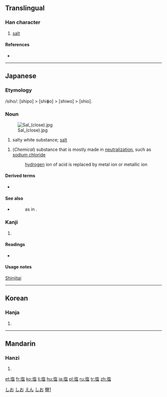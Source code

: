 {{also|鹽|盐}}
==Translingual==

===Han character===
{{Han char|rn=32|rad=土|as=10|sn=13|four=|canj=土人口廿 (GORT)}}

# [[salt]]

====References====
* {{Han ref|kx=0236.341|dkj=05382|dj=0474.270|hdz=10472.111|uh=5869|ud=22633}}

----

==Japanese==

===Etymology===

/siho/: [shipo] > [shiɸo] > [shiwo] > [shio].

===Noun===
{{ja-noun|k|hira=しお|hhira=しほ|rom=shio}}
[[Image:Sal (close).jpg|thumb]]

# salty white substance; [[salt]]
{{ja-noun|k|hira=えん|rom=en}}
# (''Chemical'') substance that is mostly made in [[neutralize|neutralization]], such as [[sodium chloride]]
#: [[hydrogen]] ion of acid is replaced by metal ion or metallic ion
<!-- override the noun's index -->

====Derived terms====
* {{term|ごま塩||sesame and salt|tr=ごましお, goma shio|sc=Jpan|lang=ja}}

====See also====
* {{term|結晶||crystal|tr=けっしょう, kesshō|sc=Jpan|lang=ja}}
*: as in {{term|塩の結晶||salt crystal|tr=しおのけっしょう, shio no kesshō|sc=Jpan|lang=ja}}.

===Kanji===
{{ja-kanji|grade=4|rs=土10}}

# {{defn|Japanese}}

====Readings====
* {{ja-readings|on=[[えん]] (en)|kun=[[しお]] (shio)}}

====Usage notes====
[[shinjitai|Shinjitai]]

[[Category:1000 Japanese basic words|しお]]
[[Category:Japanese nouns|しお]]
[[Category:ja:Sciences|えん]]
[[Category:ja:Seasonings|しお]]

----

==Korean==

===Hanja===
{{ko-hanja|hangeul=염|rv=yeom|mr=yŏm}}

# {{defn|Korean}}

----

==Mandarin==

===Hanzi===
{{cmn-hanzi|pin=[[yán]] ([[yan2]])|wg=yen<sup>2</sup>}}

# {{defn|Mandarin}}

[[Category:CJKV characters simplified differently in Japan and China|鹽1]]

[[et:塩]]
[[fr:塩]]
[[ko:塩]]
[[li:塩]]
[[hu:塩]]
[[ja:塩]]
[[pl:塩]]
[[ru:塩]]
[[tr:塩]]
[[zh:塩]]